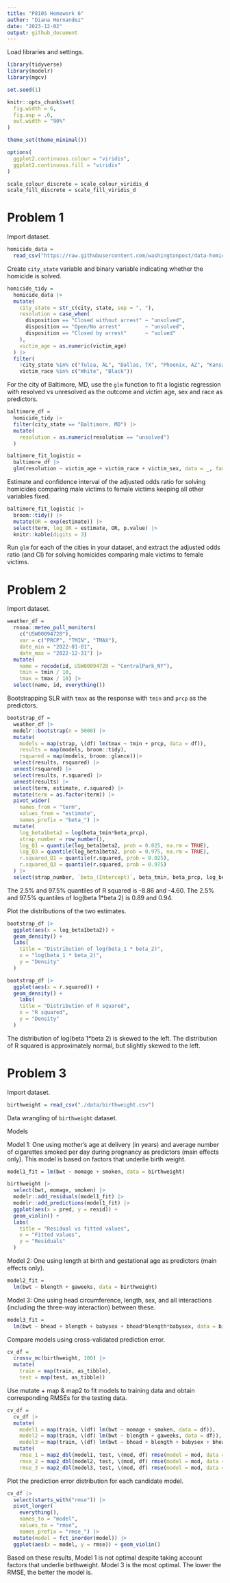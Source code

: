 ```yaml
---
title: "P8105 Homework 6"
author: "Diana Hernandez"
date: "2023-12-02"
output: github_document
---
```


Load libraries and settings.

```r
library(tidyverse)
library(modelr)
library(mgcv)

set.seed(1)

knitr::opts_chunk$set(
  fig.width = 6,
  fig.asp = .6,
  out.width = "90%"
)

theme_set(theme_minimal())

options(
  ggplot2.continuous.colour = "viridis",
  ggplot2.continuous.fill = "viridis"
)

scale_colour_discrete = scale_colour_viridis_d
scale_fill_discrete = scale_fill_viridis_d
```

# Problem 1

Import dataset.

```r
homicide_data =
  read_csv("https://raw.githubusercontent.com/washingtonpost/data-homicides/master/homicide-data.csv")
```

Create `city_state` variable and binary variable indicating whether the homicide is solved.

```r
homicide_tidy = 
  homicide_data |>
  mutate(
    city_state = str_c(city, state, sep = ", "),
    resolution = case_when(
      disposition == "Closed without arrest" ~ "unsolved",
      disposition == "Open/No arrest"        ~ "unsolved",
      disposition == "Closed by arrest"      ~ "solved"
    ),
    victim_age = as.numeric(victim_age)
  ) |>
  filter(
    !city_state %in% c("Tulsa, AL", "Dallas, TX", "Phoenix, AZ", "Kansas City, MO"),
    victim_race %in% c("White", "Black")) 
```

For the city of Baltimore, MD, use the `glm` function to fit a logistic regression with resolved vs unresolved as the outcome and victim age, sex and race as predictors.

```r
baltimore_df =
  homicide_tidy |>
  filter(city_state == "Baltimore, MD") |>
  mutate(
    resolution = as.numeric(resolution == "unsolved")
  )

baltimore_fit_logistic =
  baltimore_df |>
  glm(resolution ~ victim_age + victim_race + victim_sex, data = _, family = binomial()) 
```

Estimate and confidence interval of the adjusted odds ratio for solving homicides comparing male victims to female victims keeping all other variables fixed.

```r
baltimore_fit_logistic |> 
  broom::tidy() |> 
  mutate(OR = exp(estimate)) |>
  select(term, log_OR = estimate, OR, p.value) |> 
  knitr::kable(digits = 3)
```

Run `glm` for each of the cities in your dataset, and extract the adjusted odds ratio (and CI) for solving homicides comparing male victims to female victims.

# Problem 2

Import dataset.

```r
weather_df = 
  rnoaa::meteo_pull_monitors(
    c("USW00094728"),
    var = c("PRCP", "TMIN", "TMAX"), 
    date_min = "2022-01-01",
    date_max = "2022-12-31") |>
  mutate(
    name = recode(id, USW00094728 = "CentralPark_NY"),
    tmin = tmin / 10,
    tmax = tmax / 10) |>
  select(name, id, everything())
```

Bootstrapping SLR with `tmax` as the response with `tmin` and `prcp` as the predictors.

```r
bootstrap_df =
  weather_df |> 
  modelr::bootstrap(n = 5000) |> 
  mutate(
    models = map(strap, \(df) lm(tmax ~ tmin + prcp, data = df)),
    results = map(models, broom::tidy),
    rsquared = map(models, broom::glance))|> 
  select(results, rsquared) |> 
  unnest(rsquared) |>
  select(results, r.squared) |>
  unnest(results) |>
  select(term, estimate, r.squared) |>
  mutate(term = as.factor(term)) |>
  pivot_wider(
    names_from = "term", 
    values_from = "estimate",
    names_prefix = "beta_") |>
  mutate(
    log_beta1beta2 = log(beta_tmin*beta_prcp),
    strap_number = row_number(),
    log_Q1 = quantile(log_beta1beta2, prob = 0.025, na.rm = TRUE),
    log_Q3 = quantile(log_beta1beta2, prob = 0.975, na.rm = TRUE),
    r.squared_Q1 = quantile(r.squared, prob = 0.025),
    r.squared_Q3 = quantile(r.squared, prob = 0.975)
  ) |>
  select(strap_number, `beta_(Intercept)`, beta_tmin, beta_prcp, log_beta1beta2, log_Q1, log_Q3, r.squared, r.squared_Q1, r.squared_Q3)
```

The 2.5% and 97.5% quantiles of R squared is -8.86 and -4.60. The 2.5% and 97.5% quantiles of log(beta 1*beta 2) is 0.89 and 0.94. 


Plot the distributions of the two estimates.

```r
bootstrap_df |>
  ggplot(aes(x = log_beta1beta2)) + 
  geom_density() +
  labs(
    title = "Distribution of log(beta_1 * beta_2)",
    x = "log(beta_1 * beta_2)",
    y = "Density"
  )

bootstrap_df |>
  ggplot(aes(x = r.squared)) + 
  geom_density() +
    labs(
    title = "Distribution of R squared",
    x = "R squared",
    y = "Density"
  )
```

The distribution of log(beta 1*beta 2) is skewed to the left. The distribution of R squared is approximately normal, but slightly skewed to the left.

# Problem 3

Import dataset.

```r
birthweight = read_csv("./data/birthweight.csv")
```

Data wrangling of `birthweight` dataset.

Models

Model 1: One using mother's age at delivery (in years) and average number of cigarettes smoked per day during pregnancy as predictors (main effects only). This model is based on factors that underlie birth weight.

```r
model1_fit = lm(bwt ~ momage + smoken, data = birthweight) 

birthweight |> 
  select(bwt, momage, smoken) |>
  modelr::add_residuals(model1_fit) |> 
  modelr::add_predictions(model1_fit) |>
  ggplot(aes(x = pred, y = resid)) +
  geom_violin() +
  labs(
    title = "Residual vs fitted values",
    x = "Fitted values",
    y = "Residuals"
  )
```

Model 2: One using length at birth and gestational age as predictors (main effects only).

```r
model2_fit = 
  lm(bwt ~ blength + gaweeks, data = birthweight)
```

Model 3: One using head circumference, length, sex, and all interactions (including the three-way interaction) between these.

```r
model3_fit = 
  lm(bwt ~ bhead + blength + babysex + bhead*blength*babysex, data = birthweight) 
```

Compare models using cross-validated prediction error.

```r
cv_df =
  crossv_mc(birthweight, 100) |>
  mutate(
    train = map(train, as_tibble),
    test = map(test, as_tibble))
```

Use mutate + map & map2 to fit models to training data and obtain corresponding RMSEs for the testing data.

```r
cv_df = 
  cv_df |> 
  mutate(
    model1 = map(train, \(df) lm(bwt ~ momage + smoken, data = df)),
    model2 = map(train, \(df) lm(bwt ~ blength + gaweeks, data = df)),
    model3 = map(train, \(df) lm(bwt ~ bhead + blength + babysex + bhead*blength*babysex, data = df))) |> 
  mutate(
    rmse_1 = map2_dbl(model1, test, \(mod, df) rmse(model = mod, data = df)),
    rmse_2 = map2_dbl(model2, test, \(mod, df) rmse(model = mod, data = df)),
    rmse_3 = map2_dbl(model3, test, \(mod, df) rmse(model = mod, data = df)))
```

Plot the prediction error distribution for each candidate model.

```r
cv_df |> 
  select(starts_with("rmse")) |> 
  pivot_longer(
    everything(),
    names_to = "model", 
    values_to = "rmse",
    names_prefix = "rmse_") |> 
  mutate(model = fct_inorder(model)) |> 
  ggplot(aes(x = model, y = rmse)) + geom_violin()
```

Based on these results, Model 1 is not optimal despite taking account factors that underlie birthweight. Model 3 is the most optimal. The lower the RMSE, the better the model is.
